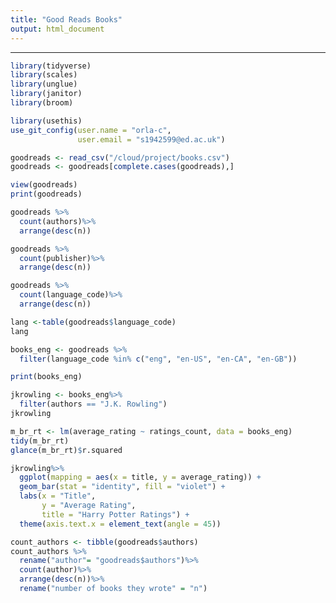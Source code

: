 ```yaml
---
title: "Good Reads Books"
output: html_document
---
```


---
```r

library(tidyverse)
library(scales)
library(unglue)
library(janitor)
library(broom)

```

```r

library(usethis)
use_git_config(user.name = "orla-c", 
               user.email = "s1942599@ed.ac.uk")

```


```r

goodreads <- read_csv("/cloud/project/books.csv")
goodreads <- goodreads[complete.cases(goodreads),]

view(goodreads)  
print(goodreads)
```

```r
goodreads %>%
  count(authors)%>%
  arrange(desc(n))

goodreads %>%
  count(publisher)%>%
  arrange(desc(n))

goodreads %>%
  count(language_code)%>%
  arrange(desc(n))

lang <-table(goodreads$language_code)
lang

```


```r
books_eng <- goodreads %>%
  filter(language_code %in% c("eng", "en-US", "en-CA", "en-GB"))

print(books_eng)

```


```r
jkrowling <- books_eng%>%
  filter(authors == "J.K. Rowling")
jkrowling
```

```r

m_br_rt <- lm(average_rating ~ ratings_count, data = books_eng)
tidy(m_br_rt)
glance(m_br_rt)$r.squared


```


```r
jkrowling%>%
  ggplot(mapping = aes(x = title, y = average_rating)) +
  geom_bar(stat = "identity", fill = "violet") +
  labs(x = "Title", 
       y = "Average Rating",
       title = "Harry Potter Ratings") +
  theme(axis.text.x = element_text(angle = 45))


```


```r

count_authors <- tibble(goodreads$authors)
count_authors %>%
  rename("author"= "goodreads$authors")%>%
  count(author)%>%
  arrange(desc(n))%>%
  rename("number of books they wrote" = "n")



```


```r
```


```r
```

